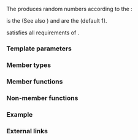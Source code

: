 {{cpp/title|chi_squared_distribution}}
{{cpp/numeric/random/chi_squared_distribution/navbar}}
{{ddcl|header=random|since=c++11|1=
template&lt; class RealType = double &gt;
class chi_squared_distribution;
}}

The {{tt|chi_squared_distribution}} produces random numbers {{mathjax-or|\(\small x&gt;0\)|x&gt;0}} according to the {{enwiki|Chi-squared distribution}}:

:{{mathjax-or|1=\({\small f(x;n) = }\frac{x^{(n/2)-1}\exp{(-x/2)} }{\Gamma{(n/2)}2^{n/2} }\)|2=f(x;n) = {{mfrac||x{{su|p=(n/2)-1}} {{mexp|-x/2}}|Γ(n/2) 2{{su|p=n/2}}}}}}

{{mathjax-or|\(\small\Gamma\)|Γ}} is the {{enwiki|Gamma function}} (See also {{lc|std::tgamma}}) and {{mathjax-or|\(\small n\)|n}} are the {{enwiki|Degrees_of_freedom_(statistics)|degrees of freedom}} (default 1).

{{ttt|std::chi_squared_distribution}} satisfies all requirements of {{named req|RandomNumberDistribution}}.

===Template parameters===
{{par begin}}
{{cpp/numeric/random/param_list|RealType}}
{{par end}}

===Member types===
{{dsc begin}}
{{dsc hitem|Member type|Definition}}
{{dsc|{{tt|result_type}} {{mark c++11}}|{{co|RealType}}}}
{{cpp/numeric/random/param_type}}
{{dsc end}}

===Member functions===
{{dsc begin}}
{{dsc inc|cpp/numeric/random/distribution/dsc constructor|chi_squared_distribution}}
{{dsc inc|cpp/numeric/random/distribution/dsc reset|chi_squared_distribution}}

{{dsc h2|Generation}}
{{dsc inc|cpp/numeric/random/distribution/dsc operator()|chi_squared_distribution}}

{{dsc h2|Characteristics}}
{{dsc inc|cpp/numeric/random/chi_squared_distribution/dsc n}}
{{dsc inc|cpp/numeric/random/distribution/dsc param|chi_squared_distribution}}
{{dsc inc|cpp/numeric/random/distribution/dsc min|chi_squared_distribution}}
{{dsc inc|cpp/numeric/random/distribution/dsc max|chi_squared_distribution}}
{{dsc end}}

===Non-member functions===
{{dsc begin}}
{{dsc inc|cpp/numeric/random/distribution/dsc operator_cmp|chi_squared_distribution}}
{{dsc inc|cpp/numeric/random/distribution/dsc operator_ltltgtgt|chi_squared_distribution}}
{{dsc end}}

===Example===
{{example
|code=
#include &lt;algorithm&gt;
#include &lt;cmath&gt;
#include &lt;iomanip&gt;
#include &lt;iostream&gt;
#include &lt;map&gt;
#include &lt;random&gt;
#include &lt;vector&gt;

{{cpp/numeric/draw_vbars}}

int main()
{
    std::random_device rd{};
    std::mt19937 gen{rd()};

    auto χ2 = [&amp;gen](const float dof)
    {
        std::chi_squared_distribution&lt;float&gt; d{dof /* n */};

        const int norm = 1'00'00;
        const float cutoff = 0.002f;

        std::map&lt;int, int&gt; hist{};
        for (int n = 0; n != norm; ++n)
            ++hist[std::round(d(gen))];

        std::vector&lt;float&gt; bars;
        std::vector&lt;int&gt; indices;
        for (auto const&amp; [n, p] : hist)
            if (float x = p * (1.0 / norm); cutoff &lt; x)
            {
                bars.push_back(x);
                indices.push_back(n);
            }

        std::cout &lt;&lt; "dof = " &lt;&lt; dof &lt;&lt; ":\n";

        for (draw_vbars&lt;4, 3&gt;(bars); int n : indices)
            std::cout &lt;&lt; std::setw(2) &lt;&lt; n &lt;&lt; "  ";
        std::cout &lt;&lt; "\n\n";
    };

    for (float dof : {1.f, 2.f, 3.f, 4.f, 6.f, 9.f})
        χ2(dof);
}
|p=true
|output=&lt;nowiki/&gt;
dof = 1:
███                                 ┬ 0.5271
███                                 │
███ ███                             │
███ ███ ▇▇▇ ▃▃▃ ▂▂▂ ▁▁▁ ▁▁▁ ▁▁▁ ▁▁▁ ┴ 0.003
 0   1   2   3   4   5   6   7   8

dof = 2:
    ███                                     ┬ 0.3169
▆▆▆ ███ ▃▃▃                                 │
███ ███ ███ ▄▄▄                             │
███ ███ ███ ███ ▇▇▇ ▄▄▄ ▃▃▃ ▂▂▂ ▁▁▁ ▁▁▁ ▁▁▁ ┴ 0.004
 0   1   2   3   4   5   6   7   8   9  10

dof = 3:
    ███ ▃▃▃                                         ┬ 0.2439
    ███ ███ ▄▄▄                                     │
▃▃▃ ███ ███ ███ ▇▇▇ ▁▁▁                             │
███ ███ ███ ███ ███ ███ ▆▆▆ ▄▄▄ ▃▃▃ ▂▂▂ ▁▁▁ ▁▁▁ ▁▁▁ ┴ 0.0033
 0   1   2   3   4   5   6   7   8   9  10  11  12

dof = 4:
    ▂▂▂ ███ ▃▃▃                                                 ┬ 0.1864
    ███ ███ ███ ███ ▂▂▂                                         │
    ███ ███ ███ ███ ███ ▅▅▅ ▁▁▁                                 │
▅▅▅ ███ ███ ███ ███ ███ ███ ███ ▆▆▆ ▄▄▄ ▃▃▃ ▂▂▂ ▂▂▂ ▁▁▁ ▁▁▁ ▁▁▁ ┴ 0.0026
 0   1   2   3   4   5   6   7   8   9  10  11  12  13  14  15

dof = 6:
            ▅▅▅ ▇▇▇ ███ ▂▂▂                                                 ┬ 0.1351
        ▅▅▅ ███ ███ ███ ███ ▇▇▇ ▁▁▁                                         │
    ▁▁▁ ███ ███ ███ ███ ███ ███ ███ ▅▅▅ ▂▂▂                                 │
▁▁▁ ███ ███ ███ ███ ███ ███ ███ ███ ███ ███ ███ ▅▅▅ ▄▄▄ ▃▃▃ ▂▂▂ ▁▁▁ ▁▁▁ ▁▁▁ ┴ 0.0031
 0   1   2   3   4   5   6   7   8   9  10  11  12  13  14  15  16  17  18

dof = 9:
            ▅▅▅ ▇▇▇ ███ ███ ▄▄▄ ▂▂▂                                                 ┬ 0.1044
        ▃▃▃ ███ ███ ███ ███ ███ ███ ▅▅▅ ▁▁▁                                         │
    ▄▄▄ ███ ███ ███ ███ ███ ███ ███ ███ ███ ▆▆▆ ▃▃▃                                 │
▄▄▄ ███ ███ ███ ███ ███ ███ ███ ███ ███ ███ ███ ███ ███ ▆▆▆ ▄▄▄ ▃▃▃ ▂▂▂ ▁▁▁ ▁▁▁ ▁▁▁ ┴ 0.0034
 2   3   4   5   6   7   8   9  10  11  12  13  14  15  16  17  18  19  20  21  22

}}

===External links===
{{elink begin}}
{{elink|[https://mathworld.wolfram.com/Chi-SquaredDistribution.html Weisstein, Eric W. "Chi-Squared Distribution."] From MathWorld &amp;mdash; A Wolfram Web Resource.}}
{{elink|{{enwiki|Chi-squared distribution}} &amp;mdash; From Wikipedia.}}
{{elink end}}

{{langlinks|de|es|fr|it|ja|pt|ru|zh}}